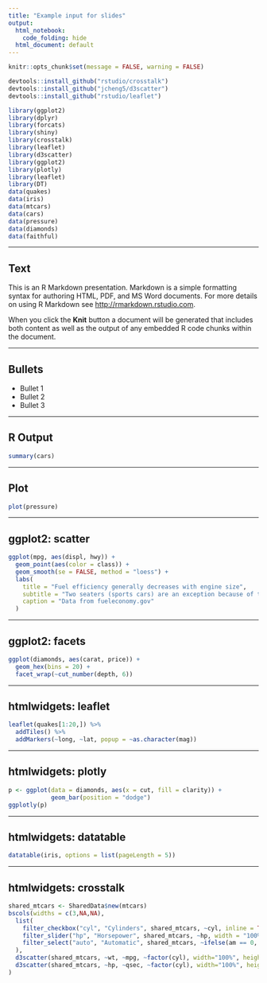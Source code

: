 ```yaml
---
title: "Example input for slides"
output:
  html_notebook:
    code_folding: hide
  html_document: default
---
```


```r
knitr::opts_chunk$set(message = FALSE, warning = FALSE)
```

```r
devtools::install_github("rstudio/crosstalk")
devtools::install_github("jcheng5/d3scatter")
devtools::install_github("rstudio/leaflet")
```

```r
library(ggplot2)
library(dplyr)
library(forcats)
library(shiny)
library(crosstalk)
library(leaflet)
library(d3scatter)
library(ggplot2)
library(plotly)
library(leaflet)
library(DT)
data(quakes)
data(iris)
data(mtcars)
data(cars)
data(pressure)
data(diamonds)
data(faithful)
```

***

## Text

This is an R Markdown presentation. Markdown is a simple formatting syntax for authoring HTML, PDF, and MS Word documents. For more details on using R Markdown see <http://rmarkdown.rstudio.com>.

When you click the **Knit** button a document will be generated that includes both content as well as the output of any embedded R code chunks within the document.

***

## Bullets

- Bullet 1
- Bullet 2
- Bullet 3

***

## R Output

```r
summary(cars)
```

*** 

## Plot

```r
plot(pressure)
```

***

## ggplot2: scatter

```r
ggplot(mpg, aes(displ, hwy)) +
  geom_point(aes(color = class)) +
  geom_smooth(se = FALSE, method = "loess") +
  labs(
    title = "Fuel efficiency generally decreases with engine size",
    subtitle = "Two seaters (sports cars) are an exception because of their light weight",
    caption = "Data from fueleconomy.gov"
  )
```

***

## ggplot2: facets

```r
ggplot(diamonds, aes(carat, price)) + 
  geom_hex(bins = 20) + 
  facet_wrap(~cut_number(depth, 6))
```

***

## htmlwidgets: leaflet

```r
leaflet(quakes[1:20,]) %>% 
  addTiles() %>%
  addMarkers(~long, ~lat, popup = ~as.character(mag))
```

***

## htmlwidgets: plotly

```r
p <- ggplot(data = diamonds, aes(x = cut, fill = clarity)) +
            geom_bar(position = "dodge")
ggplotly(p)
```

***

## htmlwidgets: datatable

```r
datatable(iris, options = list(pageLength = 5))
```

***

## htmlwidgets: crosstalk

```r
shared_mtcars <- SharedData$new(mtcars)
bscols(widths = c(3,NA,NA),
  list(
    filter_checkbox("cyl", "Cylinders", shared_mtcars, ~cyl, inline = TRUE),
    filter_slider("hp", "Horsepower", shared_mtcars, ~hp, width = "100%"),
    filter_select("auto", "Automatic", shared_mtcars, ~ifelse(am == 0, "Yes", "No"))
  ),
  d3scatter(shared_mtcars, ~wt, ~mpg, ~factor(cyl), width="100%", height=250),
  d3scatter(shared_mtcars, ~hp, ~qsec, ~factor(cyl), width="100%", height=250)
)
```


